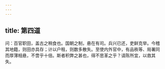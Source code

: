 ```yaml
---
---
---
```

title: 第四道
---



问：百官职田，盖古之稍食也。国朝之制，悬在有司。兵兴已还，吏鲜克举。今稽其地籍，则田亦具存；计以户租，则数多散失。至使内外官中，有品秩等、局署同而厚薄相悬，不啻乎十倍。斯者积弊之甚也，得不思革之乎？请陈所宜，以救其失。